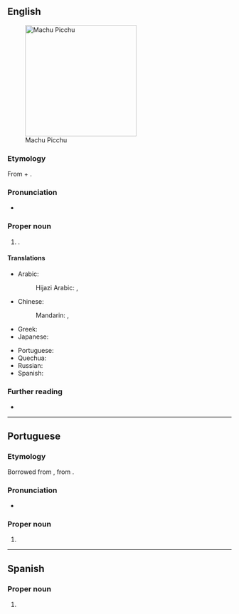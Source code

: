 ==English==
[[File:80 - Machu Picchu - Juin 2009 - edit.jpg|250px|thumb|Machu Picchu]]

===Etymology===
From {{der|en|qu|machu|t=old, ancient}} + {{m|qu|pikchu|t=mountain, peak}}.

===Pronunciation===
* {{IPA|en|/ˌmɑːtʃuː ˈpiːtʃuː/|/ˌmɑːtʃuː ˈpiːktʃuː/}}

===Proper noun===
{{en-proper noun|head=Machu Picchu}}

# {{place|en|An <<ancient>> [[Incan]] <<city>> and archaeological site in <<c/Peru>>}}.

====Translations====
{{trans-top|an ancient Inca site in Peru}}
* Arabic: {{t|ar|ماتْشو بيتْشو|tr=mātšū bītšū}}
*: Hijazi Arabic: {{t|acw|ماتشو پيتشو|f|tr=mātšu pītšu}}, {{t|acw|ماتشو پيكتشو|f|tr=mātšu pīktšu}}
* Chinese:
*: Mandarin: {{t|cmn|馬丘比丘|sc=Hani}}, {{t|cmn|马丘比丘|tr=Mǎqiūbǐqiū|sc=Hani}}
* Greek: {{t+|el|Μάτσου Πίτσου|n}}
* Japanese: {{t|ja|マチュピチュ|tr=Machupichu|sc=Jpan}}
{{trans-mid}}
* Portuguese: {{t|pt|Machu Picchu|f}}
* Quechua: {{t|qu|Machu Pikchu}}
* Russian: {{t|ru|Ма́чу-Пи́кчу|m}}
* Spanish: {{t|es|Machu Picchu}}
{{trans-bottom}}

===Further reading===
* {{pedia}}

----

==Portuguese==

===Etymology===
Borrowed from {{bor|pt|es|Machu Picchu}}, from {{der|pt|qu|[[machu]] [[pikchu]]|lit=old mountain}}.

===Pronunciation===
* {{a|BR}} {{IPA|pt|/ˈma.t͡ʃu ˈpi.t͡ʃu/}}

===Proper noun===
{{pt-proper noun|f}}

# {{place|pt|<<ancient>> [[Incan]] <<city>> and archaeological site in <<c/Peru>>|t1=Machu Picchu}}

----

==Spanish==

===Proper noun===
{{es-proper noun|head=Machu Picchu}}

# {{place|es|<<ancient>> [[Incan]] <<city>> and archaeological site in <<c/Peru>>|t1=Machu Picchu}}